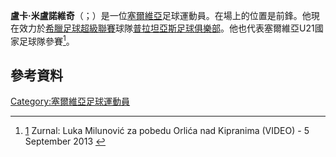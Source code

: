 '''盧卡·米盧諾維奇'''（{{lang-sr|Лука Милуновић}}；{{bd|1992年|12月21日}}）是一位[[塞爾維亞|塞爾維亞]]足球運動員。在場上的位置是前鋒。他現在效力於[[希臘足球超級聯賽|希臘足球超級聯賽]]球隊[[普拉坦亞斯足球俱樂部|普拉坦亞斯足球俱樂部]]。他也代表塞爾維亞U21國家足球隊參賽<ref>[http://www.zurnal.rs/2013/09/05/luka-milunovic-za-pobedu-orlica-nad-kipranima/index.html?lang=lat] {{Wayback|url=http://www.zurnal.rs/2013/09/05/luka-milunovic-za-pobedu-orlica-nad-kipranima/index.html?lang=lat |date=20160304032946 }} Zurnal: Luka Milunović za pobedu Orlića nad Kipranima (VIDEO) - 5 September 2013 {{sr icon}}</ref>。
==參考資料==
{{Reflist}}

{{DEFAULTSORT: Milunović, Luka}}
[[Category:塞爾維亞足球運動員|Category:塞爾維亞足球運動員]]